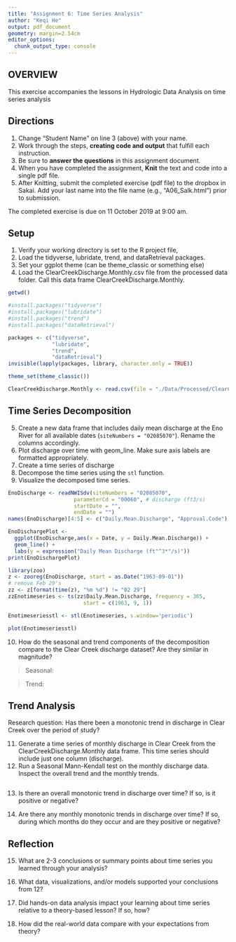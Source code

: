 ```yaml
---
title: "Assignment 6: Time Series Analysis"
author: "Keqi He"
output: pdf_document
geometry: margin=2.54cm
editor_options: 
  chunk_output_type: console
---
```


## OVERVIEW

This exercise accompanies the lessons in Hydrologic Data Analysis on time series analysis

## Directions
1. Change "Student Name" on line 3 (above) with your name.
2. Work through the steps, **creating code and output** that fulfill each instruction.
3. Be sure to **answer the questions** in this assignment document.
4. When you have completed the assignment, **Knit** the text and code into a single pdf file.
5. After Knitting, submit the completed exercise (pdf file) to the dropbox in Sakai. Add your last name into the file name (e.g., "A06_Salk.html") prior to submission.

The completed exercise is due on 11 October 2019 at 9:00 am.

## Setup

1. Verify your working directory is set to the R project file, 
2. Load the tidyverse, lubridate, trend, and dataRetrieval packages. 
3. Set your ggplot theme (can be theme_classic or something else)
4. Load the ClearCreekDischarge.Monthly.csv file from the processed data folder. Call this data frame ClearCreekDischarge.Monthly.

```r
getwd()

#install.packages("tidyverse")
#install.packages("lubridate")
#install.packages("trend")
#install.packages("dataRetrieval")

packages <- c("tidyverse", 
              "lubridate",
              "trend",
              "dataRetrieval")
invisible(lapply(packages, library, character.only = TRUE))

theme_set(theme_classic())

ClearCreekDischarge.Monthly <- read.csv(file = "./Data/Processed/ClearCreekDischarge.Monthly.csv")
```

## Time Series Decomposition
5. Create a new data frame that includes daily mean discharge at the Eno River for all available dates (`siteNumbers = "02085070"`). Rename the columns accordingly.
6. Plot discharge over time with geom_line. Make sure axis labels are formatted appropriately.
7. Create a time series of discharge
8. Decompose the time series using the `stl` function.
9. Visualize the decomposed time series.
```r
EnoDischarge <- readNWISdv(siteNumbers = "02085070",
                     parameterCd = "00060", # discharge (ft3/s)
                     startDate = "",
                     endDate = "")
names(EnoDischarge)[4:5] <- c("Daily.Mean.Discharge", "Approval.Code")

EnoDischargePlot <- 
  ggplot(EnoDischarge,aes(x = Date, y = Daily.Mean.Discharge)) +
  geom_line() +
  labs(y = expression("Daily Mean Discharge (ft"^3*"/s)"))
print(EnoDischargePlot)

library(zoo)
z <- zooreg(EnoDischarge, start = as.Date("1963-09-01"))
# remove Feb 29's
zz <- z[format(time(z), "%m %d") != "02 29"]
zzEnotimeseries <- ts(zz$Daily.Mean.Discharge, frequency = 365, 
                        start = c(1963, 9, 1))

Enotimeseriesstl <- stl(Enotimeseries, s.window='periodic')

plot(Enotimeseriesstl)
```

10. How do the seasonal and trend components of the decomposition compare to the Clear Creek discharge dataset? Are they similar in magnitude?

> Seasonal: 

> Trend: 

## Trend Analysis
Research question: Has there been a monotonic trend in discharge in Clear Creek over the period of study?

11. Generate a time series of monthly discharge in Clear Creek from the ClearCreekDischarge.Monthly data frame. This time series should include just one column (discharge). 
12. Run a Seasonal Mann-Kendall test on the monthly discharge data. Inspect the overall trend and the monthly trends. 
```r

```

13. Is there an overall monotonic trend in discharge over time? If so, is it positive or negative?

> 

14. Are there any monthly monotonic trends in discharge over time? If so, during which months do they occur and are they positive or negative?

> 

## Reflection
15. What are 2-3 conclusions or summary points about time series you learned through your analysis?

>

16. What data, visualizations, and/or models supported your conclusions from 12?

> 

17. Did hands-on data analysis impact your learning about time series relative to a theory-based lesson? If so, how?

>

18.	How did the real-world data compare with your expectations from theory?

>

